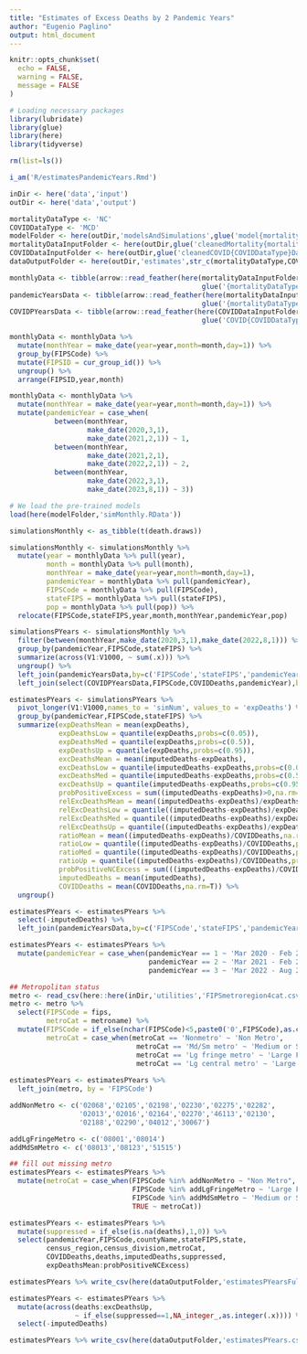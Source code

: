 ```yaml
---
title: "Estimates of Excess Deaths by 2 Pandemic Years"
author: "Eugenio Paglino"
output: html_document
---
```


```r
knitr::opts_chunk$set(
  echo = FALSE,
  warning = FALSE,
  message = FALSE
)
```

```r
# Loading necessary packages
library(lubridate)
library(glue)
library(here)
library(tidyverse)
```

```r
rm(list=ls())

i_am('R/estimatesPandemicYears.Rmd')

inDir <- here('data','input')
outDir <- here('data','output')

mortalityDataType <- 'NC'
COVIDDataType <- 'MCD'
modelFolder <- here(outDir,'modelsAndSimulations',glue('model{mortalityDataType}'))
mortalityDataInputFolder <- here(outDir,glue('cleanedMortality{mortalityDataType}Data'))
COVIDDataInputFolder <- here(outDir,glue('cleanedCOVID{COVIDDataType}Data'))
dataOutputFolder <- here(outDir,'estimates',str_c(mortalityDataType,COVIDDataType))
```

```r
monthlyData <- tibble(arrow::read_feather(here(mortalityDataInputFolder,
                                               glue('{mortalityDataType}MonthlyData.feather'))))
pandemicYearsData <- tibble(arrow::read_feather(here(mortalityDataInputFolder,
                                               glue('{mortalityDataType}PandemicYearsData.feather'))))
COVIDPYearsData <- tibble(arrow::read_feather(here(COVIDDataInputFolder,
                                               glue('COVID{COVIDDataType}PandemicYearsData.feather'))))
```

```r
monthlyData <- monthlyData %>%
  mutate(monthYear = make_date(year=year,month=month,day=1)) %>%
  group_by(FIPSCode) %>%
  mutate(FIPSID = cur_group_id()) %>%
  ungroup() %>%
  arrange(FIPSID,year,month)
```

```r
monthlyData <- monthlyData %>%
  mutate(monthYear = make_date(year=year,month=month,day=1)) %>%
  mutate(pandemicYear = case_when(
           between(monthYear,
                   make_date(2020,3,1),
                   make_date(2021,2,1)) ~ 1,
           between(monthYear,
                   make_date(2021,2,1),
                   make_date(2022,2,1)) ~ 2,
           between(monthYear,
                   make_date(2022,3,1),
                   make_date(2023,8,1)) ~ 3))
```

```r
# We load the pre-trained models
load(here(modelFolder,'simMonthly.RData'))
```

```r
simulationsMonthly <- as_tibble(t(death.draws))

simulationsMonthly <- simulationsMonthly %>% 
  mutate(year = monthlyData %>% pull(year),
         month = monthlyData %>% pull(month),
         monthYear = make_date(year=year,month=month,day=1),
         pandemicYear = monthlyData %>% pull(pandemicYear),
         FIPSCode = monthlyData %>% pull(FIPSCode),
         stateFIPS = monthlyData %>% pull(stateFIPS),
         pop = monthlyData %>% pull(pop)) %>%
  relocate(FIPSCode,stateFIPS,year,month,monthYear,pandemicYear,pop)
```

```r
simulationsPYears <- simulationsMonthly %>%
  filter(between(monthYear,make_date(2020,3,1),make_date(2022,8,1))) %>%
  group_by(pandemicYear,FIPSCode,stateFIPS) %>%
  summarize(across(V1:V1000, ~ sum(.x))) %>%
  ungroup() %>%
  left_join(pandemicYearsData,by=c('FIPSCode','stateFIPS','pandemicYear')) %>%
  left_join(select(COVIDPYearsData,FIPSCode,COVIDDeaths,pandemicYear),by=c('FIPSCode','pandemicYear'))

estimatesPYears <- simulationsPYears %>%
  pivot_longer(V1:V1000,names_to = 'simNum', values_to = 'expDeaths') %>%
  group_by(pandemicYear,FIPSCode,stateFIPS) %>%
  summarize(expDeathsMean = mean(expDeaths),
            expDeathsLow = quantile(expDeaths,probs=c(0.05)),
            expDeathsMed = quantile(expDeaths,probs=c(0.5)),
            expDeathsUp = quantile(expDeaths,probs=c(0.95)),
            excDeathsMean = mean(imputedDeaths-expDeaths),
            excDeathsLow = quantile(imputedDeaths-expDeaths,probs=c(0.05)),
            excDeathsMed = quantile(imputedDeaths-expDeaths,probs=c(0.5)),
            excDeathsUp = quantile(imputedDeaths-expDeaths,probs=c(0.95)),
            probPositiveExcess = sum((imputedDeaths-expDeaths)>0,na.rm=T)/n(),
            relExcDeathsMean = mean((imputedDeaths-expDeaths)/expDeaths),
            relExcDeathsLow = quantile((imputedDeaths-expDeaths)/expDeaths,probs=c(0.05)),
            relExcDeathsMed = quantile((imputedDeaths-expDeaths)/expDeaths,probs=c(0.5)),
            relExcDeathsUp = quantile((imputedDeaths-expDeaths)/expDeaths,probs=c(0.95)),
            ratioMean = mean((imputedDeaths-expDeaths)/COVIDDeaths,na.rm=T),
            ratioLow = quantile((imputedDeaths-expDeaths)/COVIDDeaths,probs=c(0.05),na.rm=T),
            ratioMed = quantile((imputedDeaths-expDeaths)/COVIDDeaths,probs=c(0.5),na.rm=T),
            ratioUp = quantile((imputedDeaths-expDeaths)/COVIDDeaths,probs=c(0.95),na.rm=T),
            probPositiveNCExcess = sum(((imputedDeaths-expDeaths)/COVIDDeaths)>1,na.rm=T)/n(),
            imputedDeaths = mean(imputedDeaths),
            COVIDDeaths = mean(COVIDDeaths,na.rm=T)) %>%
  ungroup()
```

```r
estimatesPYears <- estimatesPYears %>%
  select(-imputedDeaths) %>%
  left_join(pandemicYearsData,by=c('FIPSCode','stateFIPS','pandemicYear'))
```

```r
estimatesPYears <- estimatesPYears %>%
  mutate(pandemicYear = case_when(pandemicYear == 1 ~ 'Mar 2020 - Feb 2021',
                                  pandemicYear == 2 ~ 'Mar 2021 - Feb 2022',
                                  pandemicYear == 3 ~ 'Mar 2022 - Aug 2022'))
```

```r
## Metropolitan status
metro <- read_csv(here::here(inDir,'utilities','FIPSmetroregion4cat.csv'))
metro <- metro %>%
  select(FIPSCode = fips,
         metroCat = metroname) %>%
  mutate(FIPSCode = if_else(nchar(FIPSCode)<5,paste0('0',FIPSCode),as.character(FIPSCode)),
         metroCat = case_when(metroCat == 'Nonmetro' ~ 'Non Metro',
                               metroCat == 'Md/Sm metro' ~ 'Medium or Small Metro',
                               metroCat == 'Lg fringe metro' ~ 'Large Fringe Metro' ,
                               metroCat == 'Lg central metro' ~ 'Large Central Metro'))
  
estimatesPYears <- estimatesPYears %>%
  left_join(metro, by = 'FIPSCode')
```

```r
addNonMetro <- c('02068','02105','02198','02230','02275','02282', 
                 '02013','02016','02164','02270','46113','02130',
                 '02188','02290','04012','30067')

addLgFringeMetro <- c('08001','08014')
addMdSmMetro <- c('08013','08123','51515')

## fill out missing metro
estimatesPYears <- estimatesPYears %>%
  mutate(metroCat = case_when(FIPSCode %in% addNonMetro ~ "Non Metro",
                              FIPSCode %in% addLgFringeMetro ~ 'Large Fringe Metro',
                              FIPSCode %in% addMdSmMetro ~ 'Medium or Small Metro',
                              TRUE ~ metroCat))
```

```r
estimatesPYears <- estimatesPYears %>% 
  mutate(suppressed = if_else(is.na(deaths),1,0)) %>%
  select(pandemicYear,FIPSCode,countyName,stateFIPS,state,
         census_region,census_division,metroCat,
         COVIDDeaths,deaths,imputedDeaths,suppressed,
         expDeathsMean:probPositiveNCExcess)
```

```r
estimatesPYears %>% write_csv(here(dataOutputFolder,'estimatesPYearsFull.csv'))
```

```r
estimatesPYears <- estimatesPYears %>%
  mutate(across(deaths:excDeathsUp, 
                ~ if_else(suppressed==1,NA_integer_,as.integer(.x)))) %>%
  select(-imputedDeaths)
```

```r
estimatesPYears %>% write_csv(here(dataOutputFolder,'estimatesPYears.csv'))
```
